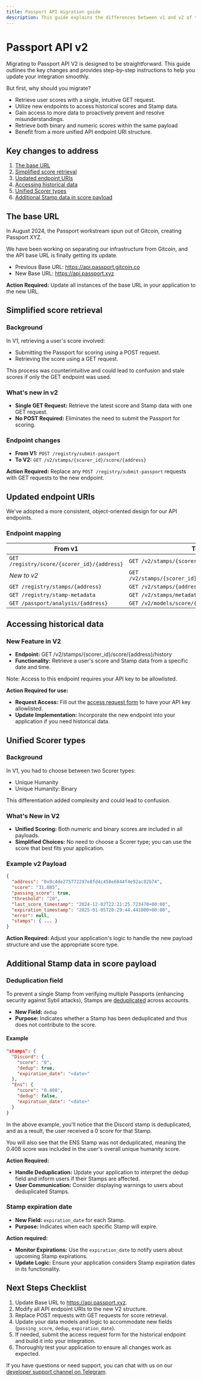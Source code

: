 ```yaml
---
title: Passport API migration guide
description: This guide explains the differences between v1 and v2 of the Passport API
---
```


# Passport API v2

Migrating to Passport API V2 is designed to be straightforward. This guide outlines the key changes and provides step-by-step instructions to help you update your integration smoothly.

But first, why should you migrate?
* Retrieve user scores with a single, intuitive GET request.
* Utilize new endpoints to access historical scores and Stamp data.
* Gain access to more data to proactively prevent and resolve misunderstandings.
* Retrieve both binary and numeric scores within the same payload
* Benefit from a more unified API endpoint URI structure.


## Key changes to address
1. [The base URL](#the-base-url)
2. [Simplified score retrieval](#simplified-score-retrieval)
3. [Updated endpoint URIs](#updated-endpoint-uris)
4. [Accessing historical data](#accessing-historical-data)
5. [Unified Scorer types](#unified-scorer-types)
6. [Additional Stamp data in score payload](#additional-stamp-data-in-the-score-object-payload)

## The base URL
In August 2024, the Passport workstream spun out of Gitcoin, creating Passport XYZ. 

We have been working on separating our infrastructure from Gitcoin, and the API base URL is finally getting its update. 

* Previous Base URL: https://api.passport.gitcoin.co
* New Base URL: https://api.passport.xyz

**Action Required:** Update all instances of the base URL in your application to the new URL.

## Simplified score retrieval

### Background
In V1, retrieving a user's score involved:
* Submitting the Passport for scoring using a POST request.
* Retrieving the score using a GET request.

This process was counterintuitive and could lead to confusion and stale scores if only the GET endpoint was used.

### What's new in v2
* **Single GET Request:** Retrieve the latest score and Stamp data with one GET request.
* **No POST Required:** Eliminates the need to submit the Passport for scoring.

### Endpoint changes
* **From V1:** `POST /registry/submit-passport`
* **To V2:** `GET /v2/stamps/{scorer_id}/score/{address}`

**Action Required:** Replace any `POST /registry/submit-passport` requests with GET requests to the new endpoint.


## Updated endpoint URIs
We've adopted a more consistent, object-oriented design for our API endpoints.

### Endpoint mapping

| From v1                                     | To v2                                                |
|---------------------------------------------|------------------------------------------------------|
| `GET /registry/score/{scorer_id}/{address}` | `GET /v2/stamps/{scorer_id}/score/{address}`         |
| *New to v2*                                 | `GET /v2/stamps/{scorer_id}/score/{address}/history` |
| `GET /registry/stamps/{address}`            | `GET /v2/stamps/{address}`                           |
| `GET /registry/stamp-metadata`              | `GET /v2/stamps/metadata`                            |
| `GET /passport/analysis/{address}`          | `GET /v2/models/score/{address}`                     |


## Accessing historical data

### New Feature in V2
* **Endpoint:** GET /v2/stamps/{scorer_id}/score/{address}/history
* **Functionality:** Retrieve a user's score and Stamp data from a specific date and time.

Note: Access to this endpoint requires your API key to be allowlisted.

**Action Required for use:**
* **Request Access:** Fill out the [access request form](https://forms.gle/4GyicBfhtHW29eEu8) to have your API key allowlisted.
* **Update Implementation:** Incorporate the new endpoint into your application if you need historical data.


## Unified Scorer types

### Background
In V1, you had to choose between two Scorer types:
* Unique Humanity
* Unique Humanity: Binary

This differentiation added complexity and could lead to confusion.

### What's New in V2
* **Unified Scoring:** Both numeric and binary scores are included in all payloads.
* **Simplified Choices:** No need to choose a Scorer type; you can use the score that best fits your application.

### Example v2 Payload
```json {3-5} filename="Sample response"
{
  "address": "0x9c4de275772297e8fd4c458e6844f4e92ac82b74",
  "score": "31.885",
  "passing_score": true,
  "threshold": "20",
  "last_score_timestamp": "2024-12-02T22:21:25.723470+00:00",
  "expiration_timestamp": "2025-01-05T20:29:44.441000+00:00",
  "error": null,
  "stamps": { ... }
}
```

**Action Required:** Adjust your application's logic to handle the new payload structure and use the appropriate score type.


## Additional Stamp data in score payload 

### Deduplication field

To prevent a single Stamp from verifying multiple Passports (enhancing security against Sybil attacks), Stamps are [deduplicated](../major-concepts/deduplicating-stamps) across accounts.

* **New Field:** `dedup`
* **Purpose:** Indicates whether a Stamp has been deduplicated and thus does not contribute to the score.

#### Example

```json /dedup/
"stamps": {
  "Discord": {
    "score": "0",
    "dedup": true,
    "expiration_date": "<date>"
  },
  "Ens": {
    "score": "0.408",
    "dedup": false,
    "expiration_date": "<date>"
  }
}
```

In the above example, you'll notice that the Discord stamp is deduplicated, and as a result, the user received a 0 score for that Stamp. 

You will also see that the ENS Stamp was not deduplicated, meaning the 0.408 score was included in the user's overall unique humanity score. 

**Action Required:**
* **Handle Deduplication:** Update your application to interpret the dedup field and inform users if their Stamps are affected.
* **User Communication:** Consider displaying warnings to users about deduplicated Stamps.

### Stamp expiration date

* **New Field:** `expiration_date` for each Stamp.
* **Purpose:** Indicates when each specific Stamp will expire.

**Action required:**
* **Monitor Expirations:** Use the `expiration_date` to notify users about upcoming Stamp expirations.
* **Update Logic:** Ensure your application considers Stamp expiration dates in its functionality.


## Next Steps Checklist

1. Update Base URL to https://api.passport.xyz.
2. Modify all API endpoint URIs to the new V2 structure.
3. Replace POST requests with GET requests for score retrieval.
4. Update your data models and logic to accommodate new fields (`passing_score`, `dedup`, `expiration_date`).
5. If needed, submit the access request form for the historical endpoint and build it into your integration. 
6. Thoroughly test your application to ensure all changes work as expected.

If you have questions or need support, you can chat with us on our [developer support channel on Telegram](https://t.me/+Mcp9RsRV7tVmYjZh).
